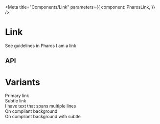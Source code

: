 

<Meta
  title="Components/Link"
  parameters={{
    component: PharosLink,
  }}
/>

# Link

<PharosLink href="https://pharos.jstor.org/components/link" target="_blank">
  See guidelines in Pharos
</PharosLink>

<Canvas withToolbar>
  <Story name="Base">
    <PharosLink href="#">I am a link</PharosLink>
  </Story>
</Canvas>

## API

<ArgsTable of={PharosLink} />

# Variants

<Canvas withToolbar>
  <Story name="Variants">
    <div style={{ marginBottom: '1rem' }}>
      <PharosLink name="primary" href="#">
        Primary link
      </PharosLink>
    </div>
    <div style={{ marginBottom: '1rem' }}>
      <PharosLink name="subtle" href="#" subtle>
        Subtle link
      </PharosLink>
    </div>
    <div style={{ width: '100px', marginBottom: '1rem' }}>
      <PharosLink name="multi" href="#">
        I have text that spans multiple lines
      </PharosLink>
    </div>
    <div
      style={{
        backgroundColor: '#000000',
        padding: '1rem',
        marginBottom: '1rem',
      }}
    >
      <PharosLink name="on-background" href="#" onBackground>
        On compliant background
      </PharosLink>
    </div>
    <div
      style={{
        backgroundColor: '#000000',
        padding: '1rem',
        marginBottom: '1rem',
      }}
    >
      <PharosLink name="on-background-subtle" href="#" onBackground subtle>
        On compliant background with subtle
      </PharosLink>
    </div>
  </Story>
</Canvas>

